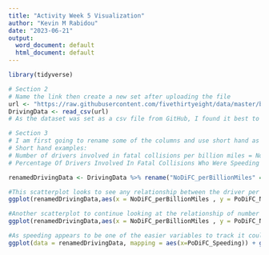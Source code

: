 ```yaml
---
title: "Activity Week 5 Visualization"
author: "Kevin M Rabidou"
date: "2023-06-21"
output:
  word_document: default
  html_document: default
---
```



```r
library(tidyverse)

```
```r
# Section 2
# Name the link then create a new set after uploading the file
url <- "https://raw.githubusercontent.com/fivethirtyeight/data/master/bad-drivers/bad-drivers.csv"
DrivingData <- read_csv(url)
# As the dataset was set as a csv file from GitHub, I found it best to use read.csv to read in the data. This reading function requires the "readr" package. This function also takes care of noticing the headers (row/column names) as well as the delimiter which in this case was a comma. Using read_csv() also allows for the column names to not be changed if there are spaces. 
``` 

```r
# Section 3
# I am first going to rename some of the columns and use short hand as they have the majority of the same beginning phrase just a different category of driving. 
# Short hand examples: 
# Number of drivers involved in fatal collisions per billion miles = NoDiFC_perBillionMiles
# Percentage Of Drivers Involved In Fatal Collisions Who Were Speeding = PoDiFC_Speeding ...(PoDIFC will be the same for the columns with the cuase cahnging after underscore)

renamedDrivingData <- DrivingData %>% rename("NoDiFC_perBillionMiles" = "Number of drivers involved in fatal collisions per billion miles", "PoDiFC_Speeding" = "Percentage Of Drivers Involved In Fatal Collisions Who Were Speeding", "PoDiFC_AlcoholImpaired" = "Percentage Of Drivers Involved In Fatal Collisions Who Were Alcohol-Impaired" , "PoDiFC_NotDistracted" = "Percentage Of Drivers Involved In Fatal Collisions Who Were Not Distracted" , "PoDiFC_NoPreviousAccidents" = "Percentage Of Drivers Involved In Fatal Collisions Who Had Not Been Involved In Any Previous Accidents")
```

```r
#This scatterplot looks to see any relationship between the driver per billion miles and the percent of the drivers in accidents who were not distracted. We want to look at if there is any correlation with the drivers in states driving distances and whether they get in accidents when they are focused on the road. 
ggplot(renamedDrivingData,aes(x = NoDiFC_perBillionMiles , y = PoDiFC_NotDistracted) ) + geom_point() + labs(title = "Number of Accidents vs Not Distracted Driving", x = "Number of drivers involved in fatal collisions per billion miles", y = "% Of Drivers Involved In Fatal Collisions Who Were Not Distracted")

#Another scatterplot to continue looking at the relationship of number of drivers in accidents but now looking at the percentage of drivers who have had no previous accidents. It can be important to see how the number of drivers in states can affect their percentages of carious causes of fatal accidents. 
ggplot(renamedDrivingData,aes(x = NoDiFC_perBillionMiles , y = PoDiFC_NoPreviousAccidents) ) + geom_point() + labs(title = "Number of Accidents vs Speeding", x = "Number of drivers involved in fatal collisions per billion miles", y = "% Of Drivers Involved In Fatal Collisions Who Had Not Been Involved in Any Previous Accidents")

#As speeding appears to be one of the easier variables to track it could be one of the more reliable ones to use so I looked at the distribution of drivers who were speeding at the time of a fatal accident. This helps get a better idea of the distribution fo how many of the dirvers were truly speeding at the time. 
ggplot(data = renamedDrivingData, mapping = aes(x=PoDiFC_Speeding)) + geom_bar() + scale_x_continuous(limits = c(10,60), breaks = seq(10,60,2))

```